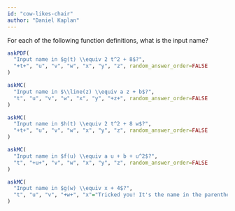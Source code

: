 ```yaml
---
id: "cow-likes-chair"
author: "Daniel Kaplan"
---
```



For each of the following function definitions, what is the input name?

```r
askPDF(
  "Input name in $g(t) \\equiv 2 t^2 + 8$?",
  "+t+", "u", "v", "w", "x", "y", "z", random_answer_order=FALSE
)
```

```r
askMC(
  "Input name in $\\line(z) \\equiv a z + b$?",
  "t", "u", "v", "w", "x", "y", "+z+", random_answer_order=FALSE
)
```

```r
askMC(
  "Input name in $h(t) \\equiv 2 t^2 + 8 w$?",
  "+t+", "u", "v", "w", "x", "y", "z", random_answer_order=FALSE
)
```

```r
askMC(
  "Input name in $f(u) \\equiv a u + b + u^2$?",
  "t", "+u+", "v", "w", "x", "y", "z", random_answer_order=FALSE
)
```


```r
askMC(
  "Input name in $g(w) \\equiv x + 4$?",
  "t", "u", "v", "+w+", "x"="Tricked you! It's the name in the parentheses on the left side of $\\equiv$ that matters. Evidently, the output of $g(w)$ doesn't depend on $w$. That's not much of a relationship, but it is a common one.", "y", "z", random_answer_order=FALSE
)
```
